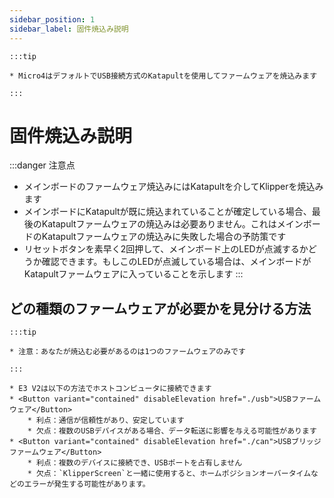```yaml
---
sidebar_position: 1
sidebar_label: 固件焼込み説明
---
```


    :::tip

    * Micro4はデフォルトでUSB接続方式のKatapultを使用してファームウェアを焼込みます

    :::

# 固件焼込み説明

:::danger 注意点
* メインボードのファームウェア焼込みにはKatapultを介してKlipperを焼込みます
* メインボードにKatapultが既に焼込まれていることが確定している場合、最後のKatapultファームウェアの焼込みは必要ありません。これはメインボードのKatapultファームウェアの焼込みに失敗した場合の予防策です
* リセットボタンを素早く2回押して、メインボード上のLEDが点滅するかどうか確認できます。もしこのLEDが点滅している場合は、メインボードがKatapultファームウェアに入っていることを示します
:::

## どの種類のファームウェアが必要かを見分ける方法

    :::tip

    * 注意：あなたが焼込む必要があるのは1つのファームウェアのみです

    :::
    
    * E3 V2は以下の方法でホストコンピュータに接続できます
    * <Button variant="contained" disableElevation href="./usb">USBファームウェア</Button>
        * 利点：通信が信頼性があり、安定しています
        * 欠点：複数のUSBデバイスがある場合、データ転送に影響を与える可能性があります
    * <Button variant="contained" disableElevation href="./can">USBブリッジファームウェア</Button>
        * 利点：複数のデバイスに接続でき、USBポートを占有しません
        * 欠点：`KlipperScreen`と一緒に使用すると、ホームポジションオーバータイムなどのエラーが発生する可能性があります。